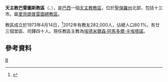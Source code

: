 {{Infobox Roman Catholic diocese
|name=巴雷圖斯

|jurisdiction=教區
|latin = Dioecesis Sancti Ioannis in Brasilia
|image = Diocesi di Barretos (San Paolo, Brasile).jpg

|caption = 教區範圍
|location = [[巴西|巴西]]
|territory = [[聖保羅州|聖保羅州]]北部
|population = 282,000

|rite = [[罗马礼|罗马礼]]
|patron =
|province = 里貝朗普雷圖
|established = 1973年
|cathedral = 聖神主教座堂
|co-cathedral =
|leadership = 主教
|website =[http://www.diocesedebarretos.com.br/ 官方網頁]
|patriarch=
|metropolitan =
|ordinary = 埃德米爾森·阿馬多爾·卡埃塔諾

|coadjutor archbishop =
|coadjutor bishop =
|auxiliary =
|emeritus =
}}
'''天主教巴雷圖斯教區'''（{{lang-la|Dioecesis Barretensis}}、{{lang-pt|Diocese de Barretos}}），是[[巴西|巴西]]一個[[天主教|天主教]][[教區|教區]]，位於[[聖保羅州|聖保羅州]]北部，包括十三市。屬[[天主教里貝朗普雷圖總教區|里貝朗普雷圖總教區]]。

教區成立於1973年4月14日，<ref>{{cite journal
|journal=[[宗座公報|宗座公報]]
|publisher=梵蒂岡出版社
|date=1973年
|volume=65
|title=''Adsiduum studium''
|page=420
|url=http://www.vatican.va/archive/aas/documents/AAS%2065%20%5B1973%5D%20-%20ocr.pdf
|access-date=2014-01-15
|archive-date=2013-03-03
|archive-url=https://web.archive.org/web/20130303053335/http://www.vatican.va/archive/aas/documents/AAS%2065%20[1973]%20-%20ocr.pdf
|dead-url=no
}}</ref>2012年有教友282,000人，佔總人口80.1%。有廿三個堂區、司鐸四十人。現任教區主教為[[埃德米爾森·阿馬多爾·卡埃塔諾|埃德米爾森·阿馬多爾·卡埃塔諾]]。

==參考資料==
{{reflist}}
[[Category:巴西天主教教區|B]]